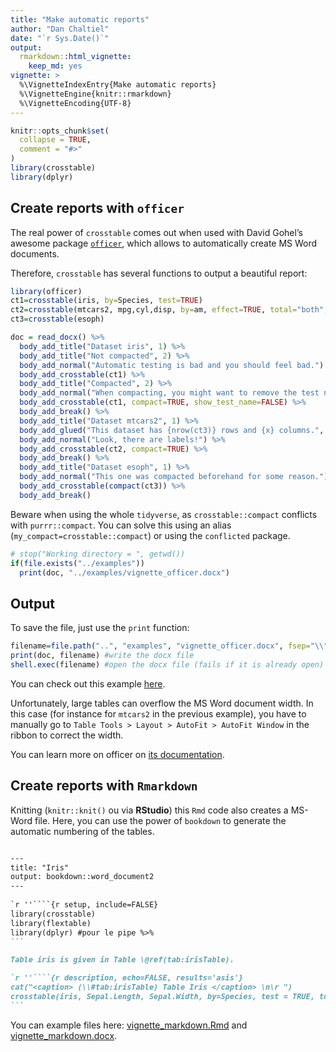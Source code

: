 ```yaml
---
title: "Make automatic reports"
author: "Dan Chaltiel"
date: "`r Sys.Date()`"
output:
  rmarkdown::html_vignette: 
    keep_md: yes
vignette: >
  %\VignetteIndexEntry{Make automatic reports}
  %\VignetteEngine{knitr::rmarkdown}
  %\VignetteEncoding{UTF-8}
---
```


```r
knitr::opts_chunk$set(
  collapse = TRUE,
  comment = "#>"
)
library(crosstable)
library(dplyr)
```

## Create reports with `officer`

The real power of `crosstable` comes out when used with David Gohel's awesome package [`officer` ](https://davidgohel.github.io/officer/), which allows to automatically create MS Word documents. 

Therefore, `crosstable` has several functions to output a beautiful report:

```r
library(officer)
ct1=crosstable(iris, by=Species, test=TRUE)
ct2=crosstable(mtcars2, mpg,cyl,disp, by=am, effect=TRUE, total="both", showNA="always")
ct3=crosstable(esoph)

doc = read_docx() %>% 
  body_add_title("Dataset iris", 1) %>%
  body_add_title("Not compacted", 2) %>%
  body_add_normal("Automatic testing is bad and you should feel bad.") %>%
  body_add_crosstable(ct1) %>%
  body_add_title("Compacted", 2) %>%
  body_add_normal("When compacting, you might want to remove the test names.") %>%
  body_add_crosstable(ct1, compact=TRUE, show_test_name=FALSE) %>%
  body_add_break() %>%
  body_add_title("Dataset mtcars2", 1) %>%
  body_add_glued("This dataset has {nrow(ct3)} rows and {x} columns.", x=ncol(ct3)) %>%
  body_add_normal("Look, there are labels!") %>%
  body_add_crosstable(ct2, compact=TRUE) %>%
  body_add_break() %>%
  body_add_title("Dataset esoph", 1) %>%
  body_add_normal("This one was compacted beforehand for some reason.") %>%
  body_add_crosstable(compact(ct3)) %>%
  body_add_break() 
```

Beware when using the whole `tidyverse`, as `crosstable::compact` conflicts with `purrr::compact`. You can solve this using an alias (`my_compact=crosstable::compact`) or using the `conflicted` package.

```r
# stop("Working directory = ", getwd())
if(file.exists("../examples"))
  print(doc, "../examples/vignette_officer.docx")
```

## Output

To save the file, just use the `print` function:

```r
filename=file.path("..", "examples", "vignette_officer.docx", fsep="\\")#`\\` is needed for shell.exec on Windows
print(doc, filename) #write the docx file
shell.exec(filename) #open the docx file (fails if it is already open)
```

You can check out this example [here](../examples/vignette_officer.docx).

Unfortunately, large tables can overflow the MS Word document width. In this case (for instance for `mtcars2` in the previous example), you have to manually go to `Table Tools > Layout > AutoFit > AutoFit Window` in the ribbon to correct the width. 

You can learn more on officer on [its documentation](https://davidgohel.github.io/officer/).



## Create reports with `Rmarkdown`

<!-- Intégration Rmd in Rmd: la coloration syntaxique RStudio est mauvaise mais le code est bon ! -->
<!-- https://stackoverflow.com/questions/53226493/add-markdown-code-chunk-to-r-markdown-document#comment104859956_53226493 -->
Knitting (`knitr::knit()` ou via **RStudio**) this `Rmd` code also creates a MS-Word file. Here, you can use the power of `bookdown` to generate the automatic numbering of the tables.

````markdown

---
title: "Iris"
output: bookdown::word_document2
---
    
`r ''````{r setup, include=FALSE}
library(crosstable)
library(flextable)
library(dplyr) #pour le pipe %>% 
```

Table iris is given in Table \@ref(tab:irisTable).

`r ''````{r description, echo=FALSE, results='asis'}
cat("<caption> (\\#tab:irisTable) Table Iris </caption> \n\r ")
crosstable(iris, Sepal.Length, Sepal.Width, by=Species, test = TRUE, total="column") %>% as_flextable
```

````

You can example files here: [vignette_markdown.Rmd](../examples/vignette_markdown.Rmd) and [vignette_markdown.docx](../examples/vignette_markdown.docx).

